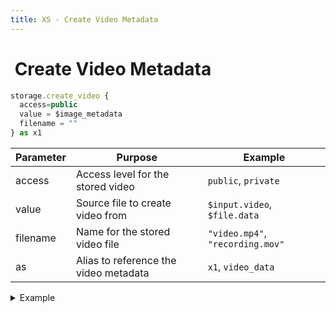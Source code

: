 ```yaml
---
title: XS - Create Video Metadata
---
```


# <img src="../assets/docuBadge (11).png" alt="" data-size="line" /> Create Video Metadata <a href="#xs-createvideo" id="xs-createvideo"></a>

```javascript
storage.create_video {
  access=public 
  value = $image_metadata
  filename = ""
} as x1
```

| Parameter | Purpose                               | Example                          |
| --------- | ------------------------------------- | -------------------------------- |
| access    | Access level for the stored video     | `public`, `private`              |
| value     | Source file to create video from      | `$input.video`, `$file.data`     |
| filename  | Name for the stored video file        | `"video.mp4"`, `"recording.mov"` |
| as        | Alias to reference the video metadata | `x1`, `video_data`               |

<details>

<summary>Example</summary>

```javascript
storage.create_video access=public {
  value = $input.video_upload
  filename = "video_"|add:$timestamp|add:".mp4"
} as uploaded_video
```

* Creates metadata for a video file

</details>
